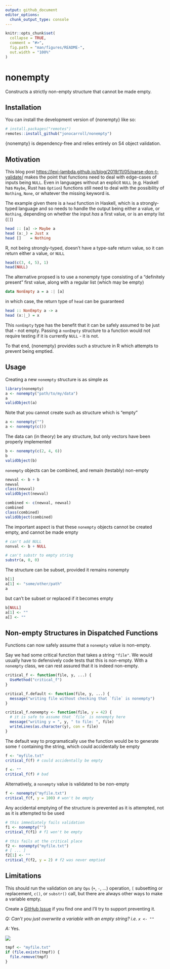 ```yaml
---
output: github_document
editor_options: 
  chunk_output_type: console
---
```


<!-- README.md is generated from README.Rmd. Please edit that file -->

```r
knitr::opts_chunk$set(
  collapse = TRUE,
  comment = "#>",
  fig.path = "man/figures/README-",
  out.width = "100%"
)
```

# nonempty

<!-- badges: start -->
<!-- badges: end -->

Constructs a strictly non-empty structure that cannot be made empty.

## Installation

You can install the development version of {nonempty} like so:

``` r
# install.packages("remotes")
remotes::install_github("jonocarroll/nonempty")
```

{nonempty} is dependency-free and relies entirely on S4 object validation.

## Motivation

This blog post [https://lexi-lambda.github.io/blog/2019/11/05/parse-don-t-validate/][parse] makes 
the point that functions need to deal with edge-cases of inputs being `NULL`. Even 
in languages without an explicit `NULL` (e.g. Haskell has `Maybe`, Rust has `Option`) 
functions still need to deal with the possibility of `Nothing`, `None`, or whatever the missing 
keyword is.

The example given there is a `head` function in Haskell, which is a strongly-typed language
and so needs to handle the output being either a value, or `Nothing`, depending on whether 
the input _has_ a first value, or is an empty list (`[]`)

```haskell
head :: [a] -> Maybe a
head (x:_) = Just x
head []    = Nothing
```

R, not being strongly-typed, doesn't have a type-safe return value, so it can return 
either a value, or `NULL`

```r
head(c(3, 4, 5), 1)
head(NULL)
```

The alternative propsed is to use a nonempty type consisting of a "definitely present" first 
value, along with a regular list (which may be empty)

```haskell
data NonEmpty a = a :| [a]
```

in which case, the return type of `head` can be guaranteed

```haskell
head :: NonEmpty a -> a
head (x:|_) = x
```

This `nonEmpty` type has the benefit that it can be safely assumed to be just that - not empty.
Passing a `nonEmpty` structure to a function would not require testing if it is currently 
`NULL` - it is not.

To that end, {nonempty} provides such a structure in R which attempts to prevent 
being emptied.

## Usage

Creating a new `nonempty` structure is as simple as

```r
library(nonempty)
a <- nonempty("path/to/my/data")
a
validObject(a)
```

Note that you cannot create such as structure which is "empty" 

```r
a <- nonempty("")
a <- nonempty(c())
```

The data can (in theory) be any structure, but only vectors have been properly implemented

```r
b <- nonempty(c(2, 4, 6))
b
validObject(b)
```

`nonempty` objects can be combined, and remain (testably) non-empty

```r
newval <- b + b
newval
class(newval)
validObject(newval)

combined <- c(newval, newval)
combined
class(combined)
validObject(combined)
```

The important aspect is that these `nonempty` objects cannot 
be created empty, and cannot be made empty

```r
# can't add NULL
nonval <- b + NULL

# can't substr to empty string
substr(a, 0, 0)
```

The structure can be subset, provided it remains nonempty
```r
b[1]
a[1] <- "some/other/path"
a
```

but can't be subset or replaced if it becomes empty

```r
b[NULL]
a[1] <- ""
a[] <- ""
```

## Non-empty Structures in Dispatched Functions

Functions can now safely assume that a `nonempty` value is non-empty. 

Say we had some critical function that takes a string `"file"`. We 
would usually have to defensively code tests that this is non-empty.
With a `nonempty` class, we can rest assured that it is indeed non-empty.

```r
critical_f <- function(file, y, ...) {
  UseMethod("critical_f")
}

critical_f.default <- function(file, y, ...) {
  message("writing file without checking that `file` is nonempty")
}

critical_f.nonempty <- function(file, y = 42) {
  # it is safe to assume that `file` is nonempty here
  message("writing y = ", y, " to file: ", file)
  writeLines(as.character(y), con = file)
}
```

The default way to programatically use the function would be to 
generate some `f` containing the string, which could accidentally
be empty

```r
f <- "myfile.txt"
critical_f(f) # could accidentally be empty

f <- ""
critical_f(f) # bad
```

Alternatively, a `nonempty` value is validated to be non-empty

```r
f <- nonempty("myfile.txt")
critical_f(f, y = 100) # won't be empty
```

Any accidental emptying of the structure is prevented as it is
attempted, not as it is attempted to be used

```r
# this immediately fails validation
f1 <- nonempty("")
critical_f(f1) # f1 won't be empty

# this fails at the critical place
f2 <- nonempty("myfile.txt")
# [ ... ]
f2[1] <- ""
critical_f(f2, y = 2) # f2 was never emptied
```

## Limitations

This should run the validation on any `Ops` (`+`, `-`, ...) operation, `[` subsetting 
or replacement, `c()`, or `substr()` call, but there are always other ways to 
make a variable empty. 

Create a [GitHub Issue][issue] if you find one and I'll try to support preventing it.

_Q: Can't you just overwrite a variable with an empty string? i.e. `x <- ""`_

_A:_ Yes.

![](man/figures/toad.jpg)

```r
tmpf <- "myfile.txt"
if (file.exists(tmpf)) {
  file.remove(tmpf)
}
```

[parse]: https://lexi-lambda.github.io/blog/2019/11/05/parse-don-t-validate/
[issue]: https://github.com/jonocarroll/nonempty/issues/new/choose
